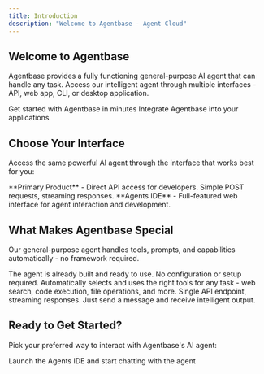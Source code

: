 ```yaml
---
title: Introduction
description: "Welcome to Agentbase - Agent Cloud"
---
```


## Welcome to Agentbase

Agentbase provides a fully functioning general-purpose AI agent that can handle any task. Access our intelligent agent through multiple interfaces - API, web app, CLI, or desktop application.

<CardGroup cols={2}>
  <Card
    title="Quick Start"
    icon="rocket"
    href="/quickstart"
  >
    Get started with Agentbase in minutes
  </Card>
  <Card
    title="API Reference"
    icon="code"
    href="/api-reference/introduction"
  >
    Integrate Agentbase into your applications
  </Card>
</CardGroup>

## Choose Your Interface

Access the same powerful AI agent through the interface that works best for you:

<CardGroup cols={2}>
  <Card
    title="Agents API"
    icon="robot"
    href="/api-reference/introduction"
  >
    **Primary Product** - Direct API access for developers. Simple POST requests, streaming responses.
  </Card>
  <Card
    title="Agents IDE"
    icon="globe"
    href="https://agentbase.sh"
  >
    **Agents IDE** - Full-featured web interface for agent interaction and development.
  </Card>
</CardGroup>

## What Makes Agentbase Special

Our general-purpose agent handles tools, prompts, and capabilities automatically - no framework required.

<CardGroup cols={2}>
  <Card
    title="Fully Autonomous"
    icon="robot"
    href="/api-reference/introduction"
  >
    The agent is already built and ready to use. No configuration or setup required.
  </Card>
  <Card
    title="Intelligent Tool Usage"
    icon="tools"
    href="/api-reference/endpoint/get"
  >
    Automatically selects and uses the right tools for any task - web search, code execution, file operations, and more.
  </Card>
  <Card
    title="Simple Integration"
    icon="plug"
    href="/development"
  >
    Single API endpoint, streaming responses. Just send a message and receive intelligent output.
  </Card>
</CardGroup>

## Ready to Get Started?

Pick your preferred way to interact with Agentbase's AI agent:

<CardGroup cols={1}>
  <Card
    title="Try the Web App"
    icon="external-link"
    href="https://agentbase.sh"
  >
    Launch the Agents IDE and start chatting with the agent
  </Card>
</CardGroup>

